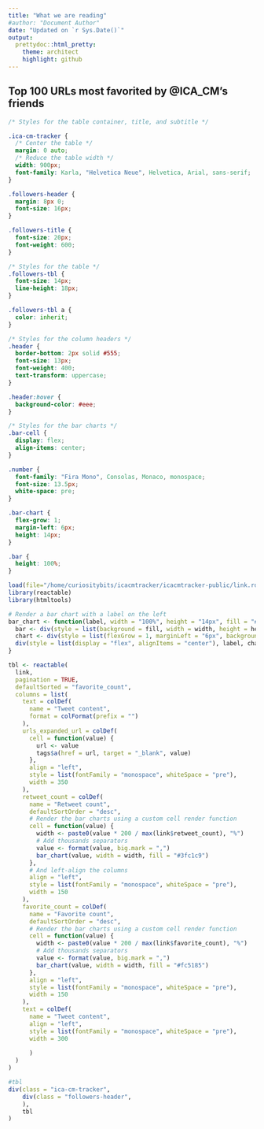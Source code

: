 ```yaml
---
title: "What we are reading"
#author: "Document Author"
date: "Updated on `r Sys.Date()`"
output:
  prettydoc::html_pretty:
    theme: architect
    highlight: github
---
```

## Top 100 URLs most favorited by @ICA_CM's friends
```css
/* Styles for the table container, title, and subtitle */

.ica-cm-tracker {
  /* Center the table */
  margin: 0 auto;
  /* Reduce the table width */
  width: 900px;
  font-family: Karla, "Helvetica Neue", Helvetica, Arial, sans-serif;
}

.followers-header {
  margin: 8px 0;
  font-size: 16px;
}

.followers-title {
  font-size: 20px;
  font-weight: 600;
}

/* Styles for the table */
.followers-tbl {
  font-size: 14px;
  line-height: 18px;
}

.followers-tbl a {
  color: inherit;
}

/* Styles for the column headers */
.header {
  border-bottom: 2px solid #555;
  font-size: 13px;
  font-weight: 400;
  text-transform: uppercase;
}

.header:hover {
  background-color: #eee;
}

/* Styles for the bar charts */
.bar-cell {
  display: flex;
  align-items: center;
}

.number {
  font-family: "Fira Mono", Consolas, Monaco, monospace;
  font-size: 13.5px;
  white-space: pre;
}

.bar-chart {
  flex-grow: 1;
  margin-left: 6px;
  height: 14px;
}

.bar {
  height: 100%;
}

```

```r
load(file="/home/curiositybits/icacmtracker/icacmtracker-public/link.rda")
library(reactable)
library(htmltools)

# Render a bar chart with a label on the left
bar_chart <- function(label, width = "100%", height = "14px", fill = "#00bfc4", background = NULL) {
  bar <- div(style = list(background = fill, width = width, height = height))
  chart <- div(style = list(flexGrow = 1, marginLeft = "6px", background = background), bar)
  div(style = list(display = "flex", alignItems = "center"), label, chart)
}

tbl <- reactable(
  link,
  pagination = TRUE,
  defaultSorted = "favorite_count",
  columns = list(
    text = colDef(
      name = "Tweet content",
      format = colFormat(prefix = "")
    ),
    urls_expanded_url = colDef(
      cell = function(value) {
        url <- value
        tags$a(href = url, target = "_blank", value)
      },
      align = "left",
      style = list(fontFamily = "monospace", whiteSpace = "pre"),
      width = 350
    ),
    retweet_count = colDef(
      name = "Retweet count",
      defaultSortOrder = "desc",
      # Render the bar charts using a custom cell render function
      cell = function(value) {
        width <- paste0(value * 200 / max(link$retweet_count), "%")
        # Add thousands separators
        value <- format(value, big.mark = ",")
        bar_chart(value, width = width, fill = "#3fc1c9")
      },
      # And left-align the columns
      align = "left",
      style = list(fontFamily = "monospace", whiteSpace = "pre"),
      width = 150
    ),
    favorite_count = colDef(
      name = "Favorite count",
      defaultSortOrder = "desc",
      # Render the bar charts using a custom cell render function
      cell = function(value) {
        width <- paste0(value * 200 / max(link$favorite_count), "%")
        # Add thousands separators
        value <- format(value, big.mark = ",")
        bar_chart(value, width = width, fill = "#fc5185")
      },
      align = "left",
      style = list(fontFamily = "monospace", whiteSpace = "pre"),
      width = 150
    ),
    text = colDef(
      name = "Tweet content",
      align = "left",
      style = list(fontFamily = "monospace", whiteSpace = "pre"),
      width = 300
      
      )
  )
)

#tbl
div(class = "ica-cm-tracker",
    div(class = "followers-header",
    ),
    tbl
)


```


